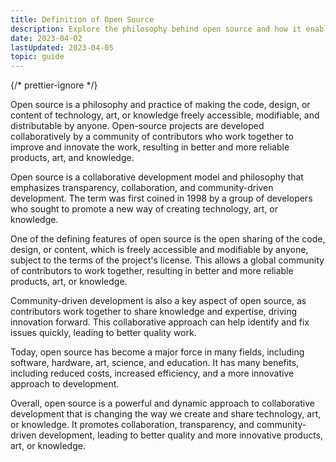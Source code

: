 ```yaml
---
title: Definition of Open Source
description: Explore the philosophy behind open source and how it enables collaborative, innovative development of tech, art, and knowledge. Learn how communities work together!
date: 2023-04-02
lastUpdated: 2023-04-05
topic: guide
---
```


{/* prettier-ignore */}
<p class="lead">Open source is a philosophy and practice of making the code, design, or content of technology, art, or knowledge freely accessible, modifiable, and distributable by anyone. Open-source projects are developed collaboratively by a community of contributors who work together to improve and innovate the work, resulting in better and more reliable products, art, and knowledge.</p>

Open source is a collaborative development model and philosophy that emphasizes transparency, collaboration, and community-driven development. The term was first coined in 1998 by a group of developers who sought to promote a new way of creating technology, art, or knowledge.

One of the defining features of open source is the open sharing of the code, design, or content, which is freely accessible and modifiable by anyone, subject to the terms of the project's license. This allows a global community of contributors to work together, resulting in better and more reliable products, art, or knowledge.

Community-driven development is also a key aspect of open source, as contributors work together to share knowledge and expertise, driving innovation forward. This collaborative approach can help identify and fix issues quickly, leading to better quality work.

Today, open source has become a major force in many fields, including software, hardware, art, science, and education. It has many benefits, including reduced costs, increased efficiency, and a more innovative approach to development.

Overall, open source is a powerful and dynamic approach to collaborative development that is changing the way we create and share technology, art, or knowledge. It promotes collaboration, transparency, and community-driven development, leading to better quality and more innovative products, art, or knowledge.
